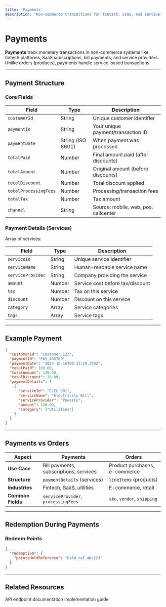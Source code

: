 ```yaml
---
title: 'Payments'
description: 'Non-commerce transactions for fintech, SaaS, and service-based businesses'
---
```


# Payments

**Payments** track monetary transactions in non-commerce systems like fintech platforms, SaaS subscriptions, bill payments, and service providers. Unlike orders (products), payments handle service-based transactions.

---

## Payment Structure

### Core Fields

| Field | Type | Description |
|-------|------|-------------|
| `customerId` | String | Unique customer identifier |
| `paymentId` | String | Your unique payment/transaction ID |
| `paymentDate` | String (ISO 8601) | When payment was processed |
| `totalPaid` | Number | Final amount paid (after discounts) |
| `totalAmount` | Number | Original amount (before discounts) |
| `totalDiscount` | Number | Total discount applied |
| `totalProcessingFees` | Number | Processing/transaction fees |
| `totalTax` | Number | Tax amount |
| `channel` | String | Source: mobile, web, pos, callcenter |

### Payment Details (Services)

Array of services:

| Field | Type | Description |
|-------|------|-------------|
| `serviceId` | String | Unique service identifier |
| `serviceName` | String | Human-readable service name |
| `serviceProvider` | String | Company providing the service |
| `amount` | Number | Service cost before tax/discount |
| `tax` | Number | Tax on this service |
| `discount` | Number | Discount on this service |
| `category` | Array | Service categories |
| `tags` | Array | Service tags |

---

## Example Payment

```json
{
  "customerId": "customer_123",
  "paymentId": "PAY_456789",
  "paymentDate": "2024-10-16T08:13:29.290Z",
  "totalPaid": 100.00,
  "totalAmount": 120.00,
  "totalDiscount": 20.00,
  "paymentDetails": [
    {
      "serviceId": "ELEC_001",
      "serviceName": "Electricity Bill",
      "serviceProvider": "PowerCo",
      "amount": 100.00,
      "category": ["Utilities"]
    }
  ]
}
```

---

## Payments vs Orders

| Aspect | Payments | Orders |
|--------|----------|--------|
| **Use Case** | Bill payments, subscriptions, services | Product purchases, e-commerce |
| **Structure** | `paymentDetails` (services) | `lineItems` (products) |
| **Industries** | Fintech, SaaS, utilities | E-commerce, retail |
| **Common Fields** | `serviceProvider`, `processingFees` | `sku`, `vendor`, `shipping` |

---

## Redemption During Payments

### Redeem Points
```json
{
  "redemption": {
    "pointsHoldReference": "hold_ref_abc123"
  }
}
```

---

## Related Resources

<CardGroup cols={2}>
  <Card title="Payment Tracking API" icon="code" href="/api-reference/payment/payment-tracking">
    API endpoint documentation
  </Card>
  <Card title="Payment Handling Tutorial" icon="book-open" href="/tutorials-new/experiences/more/payment-handling">
    Implementation guide
  </Card>
</CardGroup>
